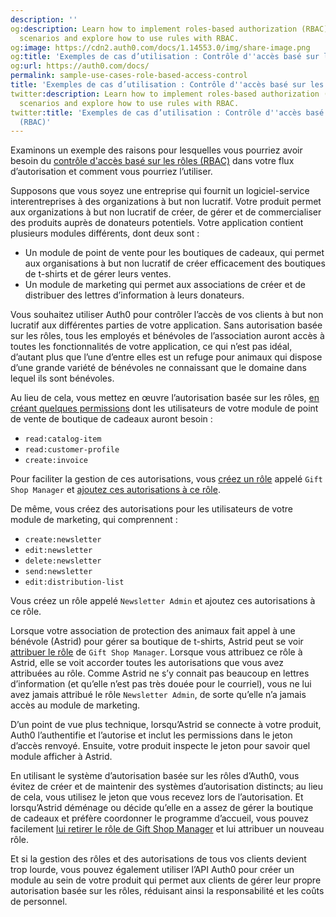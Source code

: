 ```yaml
---
description: ''
og:description: Learn how to implement roles-based authorization (RBAC) in different
  scenarios and explore how to use rules with RBAC.
og:image: https://cdn2.auth0.com/docs/1.14553.0/img/share-image.png
og:title: 'Exemples de cas d’utilisation : Contrôle d''accès basé sur les rôles (RBAC)'
og:url: https://auth0.com/docs/
permalink: sample-use-cases-role-based-access-control
title: 'Exemples de cas d’utilisation : Contrôle d''accès basé sur les rôles (RBAC)'
twitter:description: Learn how to implement roles-based authorization (RBAC) in different
  scenarios and explore how to use rules with RBAC.
twitter:title: 'Exemples de cas d’utilisation : Contrôle d''accès basé sur les rôles
  (RBAC)'
---
```


Examinons un exemple des raisons pour lesquelles vous pourriez avoir besoin du [contrôle d'accès basé sur les rôles (RBAC)](/rbac) dans votre flux d’autorisation et comment vous pourriez l’utiliser.

Supposons que vous soyez une entreprise qui fournit un logiciel-service interentreprises à des organizations à but non lucratif. Votre produit permet aux organizations à but non lucratif de créer, de gérer et de commercialiser des produits auprès de donateurs potentiels. Votre application contient plusieurs modules différents, dont deux sont :

* Un module de point de vente pour les boutiques de cadeaux, qui permet aux organisations à but non lucratif de créer efficacement des boutiques de t-shirts et de gérer leurs ventes.
* Un module de marketing qui permet aux associations de créer et de distribuer des lettres d’information à leurs donateurs.

Vous souhaitez utiliser Auth0 pour contrôler l’accès de vos clients à but non lucratif aux différentes parties de votre application. Sans autorisation basée sur les rôles, tous les employés et bénévoles de l’association auront accès à toutes les fonctionnalités de votre application, ce qui n’est pas idéal, d’autant plus que l’une d’entre elles est un refuge pour animaux qui dispose d’une grande variété de bénévoles ne connaissant que le domaine dans lequel ils sont bénévoles.

Au lieu de cela, vous mettez en œuvre l’autorisation basée sur les rôles, [ en créant quelques permissions](/apis/add-api-permissions) dont les utilisateurs de votre module de point de vente de boutique de cadeaux auront besoin :

* `read:catalog-item`
* `read:customer-profile`
* `create:invoice`

Pour faciliter la gestion de ces autorisations, vous [créez un rôle](/rbac/roles/create-roles) appelé `Gift Shop Manager` et [ajoutez ces autorisations à ce rôle](/rbac/roles/add-permissions-to-roles).

De même, vous créez des autorisations pour les utilisateurs de votre module de marketing, qui comprennent :

* `create:newsletter`
* `edit:newsletter`
* `delete:newsletter`
* `send:newsletter`
* `edit:distribution-list`

Vous créez un rôle appelé `Newsletter Admin` et ajoutez ces autorisations à ce rôle.

Lorsque votre association de protection des animaux fait appel à une bénévole (Astrid) pour gérer sa boutique de t-shirts, Astrid peut se voir [attribuer le rôle](/rbac/rbac-users/assign-roles-to-users) de `Gift Shop Manager`. Lorsque vous attribuez ce rôle à Astrid, elle se voit accorder toutes les autorisations que vous avez attribuées au rôle. Comme Astrid ne s’y connait pas beaucoup en lettres d’information (et qu’elle n’est pas très douée pour le courriel), vous ne lui avez jamais attribué le rôle `Newsletter Admin`, de sorte qu’elle n’a jamais accès au module de marketing.

D’un point de vue plus technique, lorsqu’Astrid se connecte à votre produit, Auth0 l’authentifie et l’autorise et inclut les permissions dans le jeton d’accès renvoyé. Ensuite, votre produit inspecte le jeton pour savoir quel module afficher à Astrid.

En utilisant le système d’autorisation basée sur les rôles d’Auth0, vous évitez de créer et de maintenir des systèmes d’autorisation distincts; au lieu de cela, vous utilisez le jeton que vous recevez lors de l’autorisation. Et lorsqu’Astrid déménage ou décide qu’elle en a assez de gérer la boutique de cadeaux et préfère coordonner le programme d’accueil, vous pouvez facilement [](/rbac/rbac-users/remove-roles-from-users)[lui retirer le rôle de Gift Shop Manager](/rbac/rbac-users/remove-roles-from-users) et lui attribuer un nouveau rôle.

Et si la gestion des rôles et des autorisations de tous vos clients devient trop lourde, vous pouvez également utiliser l’API Auth0 pour créer un module au sein de votre produit qui permet aux clients de gérer leur propre autorisation basée sur les rôles, réduisant ainsi la responsabilité et les coûts de personnel.